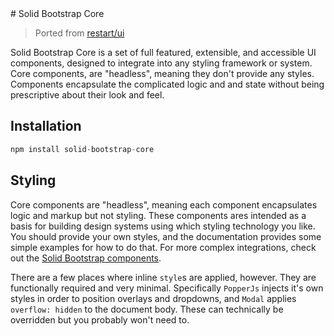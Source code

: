 
<GithubSource name="core/overview.mdx" />
# Solid Bootstrap Core

> Ported from [restart/ui](https://react-restart.github.io/ui/) 

Solid Bootstrap Core is a set of full featured, extensible, and accessible UI components, designed to integrate into any styling
framework or system. Core components, are "headless", meaning they don't provide any styles. Components encapsulate
the complicated logic and and state without being prescriptive about their look and feel.

## Installation

```js
npm install solid-bootstrap-core
```

## Styling

Core components are "headless", meaning each component encapsulates logic and markup but not styling.
These components ares intended as a basis for building design systems using which styling technology you like.
You should provide your own styles, and the documentation provides some simple examples
for how to do that. For more complex integrations, check out the [Solid Bootstrap components](https://solid-libs.github.io/solid-bootstrap/components/accordion).

There are a few places where inline `style`s are applied, however. They are functionally
required and very minimal. Specifically `PopperJs` injects it's own styles in order
to position overlays and dropdowns, and `Modal` applies `overflow: hidden` to the
document body. These can technically be overridden but you probably won't need to.